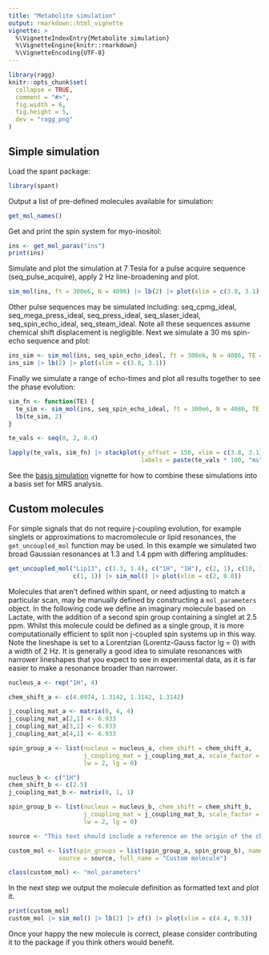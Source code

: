 ```yaml
---
title: "Metabolite simulation"
output: rmarkdown::html_vignette
vignette: >
  %\VignetteIndexEntry{Metabolite simulation}
  %\VignetteEngine{knitr::rmarkdown}
  %\VignetteEncoding{UTF-8}
---
```


```r
library(ragg)
knitr::opts_chunk$set(
  collapse = TRUE,
  comment = "#>",
  fig.width = 6,
  fig.height = 5,
  dev = "ragg_png"
)
```

## Simple simulation
Load the spant package:
```r
library(spant)
```

Output a list of pre-defined molecules available for simulation:

```r
get_mol_names()
```

Get and print the spin system for myo-inositol:

```r
ins <- get_mol_paras("ins")
print(ins)
```

Simulate and plot the simulation at 7 Tesla for a pulse acquire sequence
(seq_pulse_acquire), apply 2 Hz line-broadening and plot.
```r
sim_mol(ins, ft = 300e6, N = 4096) |> lb(2) |> plot(xlim = c(3.8, 3.1))
```

Other pulse sequences may be simulated including: seq_cpmg_ideal,
seq_mega_press_ideal, seq_press_ideal, seq_slaser_ideal, seq_spin_echo_ideal,
seq_steam_ideal. Note all these sequences assume chemical shift displacement is
negligible. Next we simulate a 30 ms spin-echo sequence and plot:

```r
ins_sim <- sim_mol(ins, seq_spin_echo_ideal, ft = 300e6, N = 4086, TE = 0.03)
ins_sim |> lb(2) |> plot(xlim = c(3.8, 3.1))
```

Finally we simulate a range of echo-times and plot all results together to see
the phase evolution:

```r
sim_fn <- function(TE) {
  te_sim <- sim_mol(ins, seq_spin_echo_ideal, ft = 300e6, N = 4086, TE = TE)
  lb(te_sim, 2)
}

te_vals <- seq(0, 2, 0.4)

lapply(te_vals, sim_fn) |> stackplot(y_offset = 150, xlim = c(3.8, 3.1),
                                     labels = paste(te_vals * 100, "ms"))
```

See the [basis simulation](spant-basis-simulation.html) vignette for how to combine these simulations into a basis set for MRS analysis.

## Custom molecules

For simple signals that do not require j-coupling evolution, for example
singlets or approximations to macromolecule or lipid resonances, the
`get_uncoupled_mol` function may be used. In this example we simulated two broad
Gaussian resonances at 1.3 and 1.4 ppm with differing amplitudes:

```r
get_uncoupled_mol("Lip13", c(1.3, 1.4), c("1H", "1H"), c(2, 1), c(10, 10),
                  c(1, 1)) |> sim_mol() |> plot(xlim = c(2, 0.8))
```

Molecules that aren't defined within spant, or need adjusting to match a particular scan, may be manually defined by constructing a `mol_parameters` object. In the following code we define an imaginary molecule based on Lactate, with the addition of a second spin group containing a singlet at 2.5 ppm. Whilst this molecule could be defined as a single group, it is more computationally efficient to split non j-coupled spin systems up in this way. Note the lineshape is set to a Lorentzian (Lorentz-Gauss factor lg = 0) with a width of 2 Hz. It is generally a good idea to simulate resonances with narrower lineshapes that you expect to see in experimental data, as it is far easier to make a resonance broader than narrower.

```r
nucleus_a <- rep("1H", 4)

chem_shift_a <- c(4.0974, 1.3142, 1.3142, 1.3142)

j_coupling_mat_a <- matrix(0, 4, 4)
j_coupling_mat_a[2,1] <- 6.933
j_coupling_mat_a[3,1] <- 6.933
j_coupling_mat_a[4,1] <- 6.933

spin_group_a <- list(nucleus = nucleus_a, chem_shift = chem_shift_a, 
                     j_coupling_mat = j_coupling_mat_a, scale_factor = 1,
                     lw = 2, lg = 0)

nucleus_b <- c("1H")
chem_shift_b <- c(2.5)
j_coupling_mat_b <- matrix(0, 1, 1)

spin_group_b <- list(nucleus = nucleus_b, chem_shift = chem_shift_b, 
                     j_coupling_mat = j_coupling_mat_b, scale_factor = 3,
                     lw = 2, lg = 0)

source <- "This text should include a reference on the origin of the chemical shift and j-coupling values."

custom_mol <- list(spin_groups = list(spin_group_a, spin_group_b), name = "Cus",
              source = source, full_name = "Custom molecule")

class(custom_mol) <- "mol_parameters"
```

In the next step we output the molecule definition as formatted text and plot it.

```r
print(custom_mol)
custom_mol |> sim_mol() |> lb(2) |> zf() |> plot(xlim = c(4.4, 0.5))
```


Once your happy the new molecule is correct, please consider contributing it to the package if you think others would benefit.
